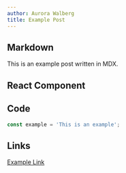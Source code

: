 ```yaml
---
author: Aurora Walberg
title: Example Post
---
```



## Markdown

This is an example post written in MDX.

## React Component

<ReactCounter client:load />

## Code

```js
const example = 'This is an example';
```

## Links

[Example Link](https://example.com)
